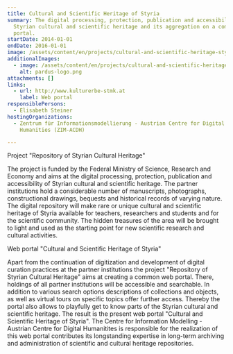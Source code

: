 ```yaml
---
title: Cultural and Scientific Heritage of Styria
summary: The digital processing, protection, publication and accessibility of
  Styrian cultural and scientific heritage and its aggregation on a common web
  portal.
startDate: 2014-01-01
endDate: 2016-01-01
image: /assets/content/en/projects/cultural-and-scientific-heritage-styria/project_unigraz_culture_stmk2.jpg
additionalImages:
  - image: /assets/content/en/projects/cultural-and-scientific-heritage-styria/additionalImages/pardus-logo.png
    alt: pardus-logo.png
attachments: []
links:
  - url: http://www.kulturerbe-stmk.at
    label: Web portal
responsiblePersons:
  - Elisabeth Steiner
hostingOrganizations:
  - Zentrum für Informationsmodellierung - Austrian Centre for Digital
    Humanities (ZIM-ACDH)

---
```

Project "Repository of Styrian Cultural Heritage"

The project is funded by the Federal Ministry of Science, Research and Economy and aims at the digital processing, protection, publication and accessibility of Styrian cultural and scientific heritage. The partner institutions hold a considerable number of manuscripts, photographs, constructional drawings, bequests and historical records of varying nature. The digital repository will make rare or unique cultural and scientific heritage of Styria available for teachers, researchers and students and for the scientific community. The hidden treasures of the area will be brought to light and used as the starting point for new scientific research and cultural activities.

Web portal "Cultural and Scientific Heritage of Styria"

Apart from the continuation of digitization and development of digital curation practices at the partner institutions the project "Repository of Styrian Cultural Heritage" aims at creating a common web portal. There, holdings of all partner institutions will be accessible and searchable. In addition to various search options descriptions of collections and objects, as well as virtual tours on specific topics offer further access. Thereby the portal also allows to playfully get to know parts of the Styrian cultural and scientific heritage. The result is the present web portal "Cultural and Scientific Heritage of Styria". The Centre for Information Modelling - Austrian Centre for Digital Humanitites is responsible for the realization of this web portal contributes its longstanding expertise in long-term archiving and administration of scientific and cultural heritage repositories.